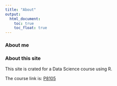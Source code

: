 ```yaml
---
title: "About"
output: 
  html_document:
    toc: true
    toc_float: true
---
```

### About me



### About this site

This site is crated for a Data Science course using R.

The course link is:
[P8105](https://www.p8105.com/)